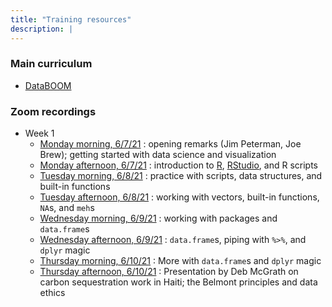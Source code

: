 ```yaml
---
title: "Training resources"
description: |
---
```


### Main curriculum

- [DataBOOM](http://www.datascience.pizza/)

### Zoom recordings

- Week 1
  - [Monday morning, 6/7/21](https://sewanee-edu.zoom.us/rec/share/4duWw4RS4XQgEPojdWV4ZBYf4yj5I6itEjoBQUJPiETL5_F9Ycy45bIYqm0TZFIh.JvWdOs-coArve9xc) : opening remarks (Jim Peterman, Joe Brew); getting started with data science and visualization
  - [Monday afternoon, 6/7/21](https://sewanee-edu.zoom.us/rec/share/fCr9YKlRcTLZXFahgOBmeXcf4ITQ01E0WnPdawzd2dF-i9lp8CF0DQDZE2N2QOIg.fi8mmVJSKT4PREM1) : introduction to [R](https://cran.r-project.org/), [RStudio](https://www.rstudio.com/), and R scripts
  - [Tuesday morning, 6/8/21](https://sewanee-edu.zoom.us/rec/share/E-nWurvcCcTm5AMXgWpMFIsl4LKeQl7rSmA19-6b5URpOEIvKT2mXtbR2VnWb051.J21rNa681l67X9V8) : practice with scripts, data structures, and built-in functions
  - [Tuesday afternoon, 6/8/21](https://sewanee-edu.zoom.us/rec/share/9yOB5Bci1kGo2yoHi4-5YjHRVosIuR53TjQYClaW_Y6ASHelttQuYZqqqiKLv1C3.768w5x1ZUJgs0MJd) : working with vectors, built-in functions, `NA`s, and `meh`s
  - [Wednesday morning, 6/9/21](https://sewanee-edu.zoom.us/rec/share/xLhGumXryEqDQQReK2Ad7yv-nuze9tZrPY1Ah3ToGuEy3S3FGCmHKvak9cicpi3V.YtmpxY6DIh1Tbjc6?startTime=1623247053000) : working with packages and `data.frame`s
  - [Wednesday afternoon, 6/9/21](https://sewanee-edu.zoom.us/rec/share/s1-pJlZd2buMbu7ztOEh_auzlIxJMQelyZW76X8O-KPXBgQFkHPuxKPsMGI-Zk5K.NRZRS574htqOzFz9?startTime=1623267257000) : `data.frame`s, piping with `%>%`, and `dplyr` magic
  - [Thursday morning, 6/10/21](https://sewanee-edu.zoom.us/rec/share/dvCRD6FWirGw8-qh6HSgWG07Kb1bUdFpWaBuDeNjBwnw4Il_q3WNxnrW57zN_pil.NzCivuI_21wrvnnM) : More with `data.frame`s and `dplyr` magic
  - [Thursday afternoon, 6/10/21](https://sewanee-edu.zoom.us/rec/share/hzSTtWZeK1FCMe9la0uDBOXzpVnnV5gqkeWF5bXFR31dOqP4gZIfMCx0I13SEToG.-KwqTQHQ--pETKAX) : Presentation by Deb McGrath on carbon sequestration work in Haiti; the Belmont principles and data ethics
